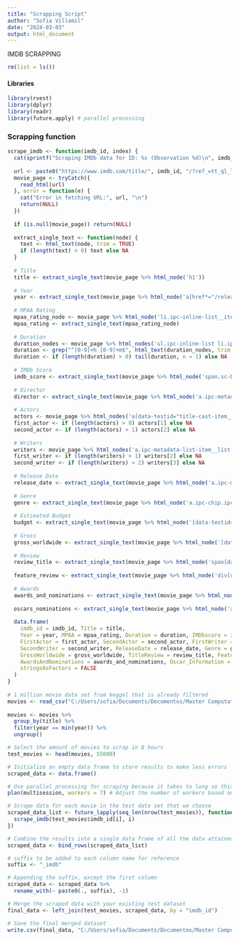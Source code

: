 ```yaml
---
title: "Scrapping Script"
author: "Sofia Villamil"
date: "2024-03-03"
output: html_document
---
```


IMDB SCRAPPING 

```r
rm(list = ls())
```

#### Libraries

```r
library(rvest)
library(dplyr)
library(readr)
library(future.apply) # parallel processing

```

### Scrapping function

```r
scrape_imdb <- function(imdb_id, index) {
  cat(sprintf("Scraping IMDb data for ID: %s (Observation %d)\n", imdb_id, index))
  
  url <- paste0("https://www.imdb.com/title/", imdb_id, "/?ref_=tt_ql_lang&lang=en")
  movie_page <- tryCatch({
    read_html(url)
  }, error = function(e) {
    cat("Error in fetching URL:", url, "\n")
    return(NULL)
  })
  
  if (is.null(movie_page)) return(NULL)
  
  extract_single_text <- function(node) {
    text <- html_text(node, trim = TRUE)
    if (length(text) > 0) text else NA
  }
  
  # Title
  title <- extract_single_text(movie_page %>% html_node('h1'))
  
  # Year
  year <- extract_single_text(movie_page %>% html_node('a[href*="/releaseinfo"]'))
  
  # MPAA Rating
  mpaa_rating_node <- movie_page %>% html_node('li.ipc-inline-list__item a[href*="/parentalguide/certificates"]')
  mpaa_rating <- extract_single_text(mpaa_rating_node)
  
  # Duration
  duration_nodes <- movie_page %>% html_nodes('ul.ipc-inline-list li.ipc-inline-list__item')
  duration <- grep("^[0-9]+h [0-9]+m$", html_text(duration_nodes, trim = TRUE), value = TRUE)
  duration <- if (length(duration) > 0) tail(duration, n = 1) else NA
  
  # IMDb Score
  imdb_score <- extract_single_text(movie_page %>% html_node('span.sc-bde20123-1'))
  
  # Director
  director <- extract_single_text(movie_page %>% html_node('a.ipc-metadata-list-item__list-content-item--link[href*="/name"]'))
  
  # Actors
  actors <- movie_page %>% html_nodes('a[data-testid="title-cast-item__actor"]') %>% html_text(trim = TRUE)
  first_actor <- if (length(actors) > 0) actors[1] else NA
  second_actor <- if (length(actors) > 1) actors[2] else NA
  
  # Writers
  writers <- movie_page %>% html_nodes('a.ipc-metadata-list-item__list-content-item--link[href*="/name"]') %>% html_text(trim = TRUE)
  first_writer <- if (length(writers) > 1) writers[2] else NA
  second_writer <- if (length(writers) > 2) writers[3] else NA
  
  # Release Date
  release_date <- extract_single_text(movie_page %>% html_node('a.ipc-metadata-list-item__list-content-item--link[href*="/releaseinfo"]'))
  
  # Genre
  genre <- extract_single_text(movie_page %>% html_node('a.ipc-chip.ipc-chip--on-baseAlt span.ipc-chip__text'))
  
  # Estimated Budget
  budget <- extract_single_text(movie_page %>% html_node('[data-testid="title-boxoffice-budget"] .ipc-metadata-list-item__list-content-item'))
  
  # Gross
  gross_worldwide <- extract_single_text(movie_page %>% html_node('[data-testid="title-boxoffice-cumulativeworldwidegross"] .ipc-metadata-list-item__list-content-item'))
  
  # Review
  review_title <- extract_single_text(movie_page %>% html_node('span[data-testid="review-summary"]'))
  
  feature_review <- extract_single_text(movie_page %>% html_node('div[data-testid="review-overflow"] .ipc-html-content-inner-div'))
  
  # Awards
  awards_and_nominations <- extract_single_text(movie_page %>% html_node('span.ipc-metadata-list-item__list-content-item'))
  
  oscars_nominations <- extract_single_text(movie_page %>% html_node('a.ipc-metadata-list-item__label--link[aria-label="See more awards and nominations"]'))
  
  data.frame(
    imdb_id = imdb_id, Title = title, 
    Year = year, MPAA = mpaa_rating, Duration = duration, IMDbscore = imdb_score, Director = director,
    FirstActor = first_actor, SecondActor = second_actor, FirstWriter = first_writer,
    SecondWriter = second_writer, ReleaseDate = release_date, Genre = genre, Budget = budget,
    GrossWorldwide = gross_worldwide, TitleReview = review_title, FeatureReview = feature_review,
    AwardsAndNominations = awards_and_nominations, Oscar_Information = oscars_nominations,
    stringsAsFactors = FALSE
  )
}
 
# 1 million movie data set from keggel that is already filtered 
movies <- read_csv("C:/Users/sofia/Documents/Documentos/Master Computational Social Sciences/TFM/Master Thesis/Scrapping/TMDB_movie_dataset_v11_1mill_filter.csv", show_col_types = FALSE)
 
movies <- movies %>%
  group_by(title) %>%
  filter(year == min(year)) %>%
  ungroup()

# Select the amount of movies to scrap in 8 hours
test_movies <- head(movies, 55000) 

# Initialize an empty data frame to store results to make less errors
scraped_data <- data.frame()

# Use parallel processing for scraping because it takes to long so this will fasten the scrapping process
plan(multisession, workers = 7) # Adjust the number of workers based on your CPU, I have 8 so I will use one less that the maximum

# Scrape data for each movie in the test data set that we choose
scraped_data_list <- future_lapply(seq_len(nrow(test_movies)), function(i) {
  scrape_imdb(test_movies$imdb_id[i], i)
})

# Combine the results into a single data frame of all the data attained
scraped_data <- bind_rows(scraped_data_list)

# suffix to be added to each column name for reference
suffix <- "_imdb"

# Appending the suffix, except the first column
scraped_data <- scraped_data %>%
  rename_with(~ paste0(., suffix), -1)

# Merge the scraped data with your existing test dataset
final_data <- left_join(test_movies, scraped_data, by = "imdb_id")

# Save the final merged dataset
write.csv(final_data, "C:/Users/sofia/Documents/Documentos/Master Computational Social Sciences/TFM/Master Thesis/Data/movies_final_dataset_test.csv", row.names = FALSE)

```
